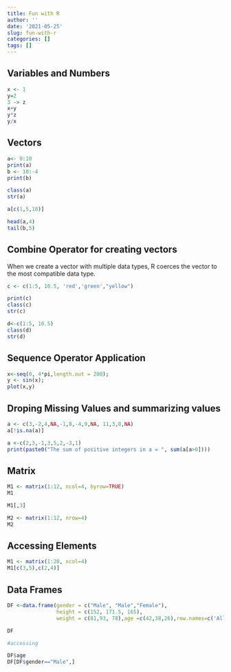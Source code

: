 ```yaml
---
title: Fun with R
author: ''
date: '2021-05-25'
slug: fun-with-r
categories: []
tags: []
---
```




## Variables and Numbers


```r
x <- 1
y=2
3 -> z
x+y
y*z
y/x
```

## Vectors

```r
a<- 0:10
print(a)
b <- 10:-4
print(b)

class(a)
str(a)

a[c(1,5,10)]

head(a,4)
tail(b,5)
```

## Combine Operator for creating vectors
When we create a vector with multiple data types, R coerces the vector to the most compatible data type.

```r

c <- c(1:5, 10.5, 'red','green',"yellow")

print(c)
class(c)
str(c)

d<-c(1:5, 10.5)
class(d)
str(d)
```
## Sequence Operator Application

```r

x<-seq(0, 4*pi,length.out = 200);
y <- sin(x);
plot(x,y)

```

## Droping Missing Values and summarizing values

```r

a <- c(3,-2,4,NA,-1,8,-4,9,NA, 11,3,8,NA)
a[!is.na(a)]

a <-c(2,3,-1,3,5,2,-3,1)
print(paste0("The sum of positive integers in a = ", sum(a[a>0])))


```


## Matrix

```r

M1 <- matrix(1:12, ncol=4, byrow=TRUE)
M1

M1[,3]

M2 <- matrix(1:12, nrow=4)
M2
```

## Accessing Elements

```r
M1 <- matrix(1:20, ncol=4)
M1[c(3,5),c(2,4)]
```

## Data Frames


```r

DF <-data.frame(gender = c("Male", "Male","Female"),
                height = c(152, 171.5, 165),
                weight = c(81,93, 78),age =c(42,38,26),row.names=c('Ally','Belinda','Alfred'))

DF

#accessing

DF$age
DF[DF$gender=="Male",]
```





